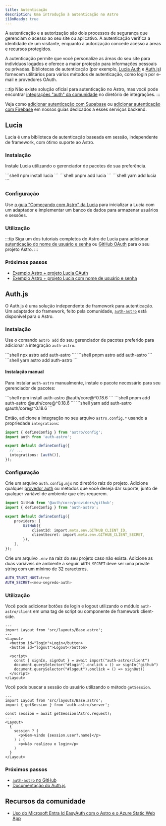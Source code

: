 ```yaml
---
title: Autenticação
description: Uma introdução à autenticação no Astro
i18nReady: true
---
```



A autenticação e a autorização são dois processos de segurança que gerenciam o acesso ao seu site ou aplicativo. A autenticação verifica a identidade de um visitante, enquanto a autorização concede acesso a áreas e recursos protegidos.

A autenticação permite que você personalize as áreas do seu site para indivíduos logados e oferece a maior proteção para informações pessoais ou privadas. Bibliotecas de autenticação (por exemplo, [Lucia Auth](https://lucia-auth.com/) e [Auth.js](https://authjs.dev/)) fornecem utilitários para vários métodos de autenticação, como login por e-mail e provedores OAuth.

:::tip
Não existe solução oficial para autenticação no Astro, mas você pode encontrar [integrações "auth" da comunidade](https://astro.build/integrations/?search=auth) no diretório de integrações.
:::

<ReadMore>Veja como [adicionar autenticação com Supabase](/pt-br/guides/backend/supabase/#adding-authentication-with-supabase) ou [adicionar autenticação com Firebase](/pt-br/guides/backend/google-firebase/#adding-authentication-with-firebase) em nossos guias dedicados a esses serviços backend.</ReadMore>

## Lucia

Lucia é uma biblioteca de autenticação baseada em sessão, independente de framework, com ótimo suporte ao Astro.

### Instalação

Instale Lucia utilizando o gerenciador de pacotes de sua preferência.

<PackageManagerTabs>
  <Fragment slot="npm">
  ```shell
  npm install lucia
  ```
  </Fragment>
  <Fragment slot="pnpm">
  ```shell
  pnpm add lucia
  ```
  </Fragment>
  <Fragment slot="yarn">
  ```shell
  yarn add lucia
  ```
  </Fragment>
</PackageManagerTabs>

### Configuração

Use [o guia "Começando com Astro" da Lucia](https://lucia-auth.com/getting-started/astro) para inicializar a Lucia com um adaptador e implementar um banco de dados para armazenar usuários e sessões.

### Utilização

:::tip
Siga um dos tutoriais completos do Astro de Lucia para adicionar [autenticação do nome de usuário e senha](https://lucia-auth.com/tutorials/username-and-password/astro) ou [GitHub OAuth](https://lucia-auth.com/tutorials/github-oauth/astro) para o seu projeto Astro.
:::

### Próximos passos

- [Exemplo Astro + projeto Lucia OAuth](https://github.com/lucia-auth/examples/tree/main/astro/github-oauth)
- [Exemplo Astro + projeto Lucia com nome de usuário e senha](https://github.com/lucia-auth/examples/tree/main/astro/username-and-password)

## Auth.js

O Auth.js é uma solução independente de framework para autenticação. Um adaptador do framework, feito pela comunidade, [`auth-astro`](https://www.npmjs.com/package/auth-astro) está disponível para o Astro.

### Instalação

Use o comando `astro add` do seu gerenciador de pacotes preferido para adicionar a integração `auth-astro`.

<PackageManagerTabs>
  <Fragment slot="npm">
  ```shell
  npx astro add auth-astro
  ```
  </Fragment>
  <Fragment slot="pnpm">
  ```shell
  pnpm astro add auth-astro
  ```
  </Fragment>
  <Fragment slot="yarn">
  ```shell
  yarn astro add auth-astro
  ```
  </Fragment>
</PackageManagerTabs>

#### Instalação manual

Para instalar `auth-astro` manualmente, instale o pacote necessário para seu gerenciador de pacotes:

<PackageManagerTabs>
  <Fragment slot="npm">
  ```shell
  npm install auth-astro @auth/core@^0.18.6
  ```
  </Fragment>
  <Fragment slot="pnpm">
  ```shell
  pnpm add auth-astro @auth/core@^0.18.6
  ```
  </Fragment>
  <Fragment slot="yarn">
  ```shell
  yarn add auth-astro @auth/core@^0.18.6
  ```
  </Fragment>
</PackageManagerTabs>

Então, adicione a integração no seu arquivo `astro.config.*` usando a propriedade `integrations`:

```ts title="astro.config.mjs" ins={2,6}
import { defineConfig } from 'astro/config';
import auth from 'auth-astro';

export default defineConfig({
  // ...
  integrations: [auth()],
});
```

### Configuração

Crie um arquivo `auth.config.mjs` no diretório raiz do projeto. Adicione qualquer [provedor auth](https://authjs.dev/getting-started/providers) ou métodos que você deseja dar suporte, junto de qualquer variável de ambiente que eles requerem.

```ts title="auth.config.mjs"
import GitHub from '@auth/core/providers/github';
import { defineConfig } from 'auth-astro';

export default defineConfig({
	providers: [
		GitHub({
			clientId: import.meta.env.GITHUB_CLIENT_ID,
			clientSecret: import.meta.env.GITHUB_CLIENT_SECRET,
		}),
	],
});
```

Crie um arquivo `.env` na raiz do seu projeto caso não exista. Adicione as duas variáveis de ambiente a seguir. `AUTH_SECRET`  deve ser uma private string com um mínimo de 32 caracteres.

```sh title=".env"
AUTH_TRUST_HOST=true
AUTH_SECRET=<meu-segredo-auth>
```

### Utilização

Você pode adicionar botões de login e logout utilizando o módulo `auth-astro/client` em uma tag de script ou componente de framework client-side.

```astro title="src/pages/index.astro" {9}
---
import Layout from 'src/layouts/Base.astro';
---
<Layout>
  <button id="login">Login</button>
  <button id="logout">Logout</button>

  <script>
    const { signIn, signOut } = await import("auth-astro/client")
    document.querySelector("#login").onclick = () => signIn("github")
    document.querySelector("#logout").onclick = () => signOut()
  </script>
</Layout>
```

Você pode buscar a sessão do usuário utilizando o método `getSession`.

```astro title="src/pages/index.astro" {3,5}
---
import Layout from 'src/layouts/Base.astro';
import { getSession } from 'auth-astro/server';

const session = await getSession(Astro.request);
---
<Layout>
  {
    session ? (
      <p>Bem-vindo {session.user?.name}</p>
    ) : (
      <p>Não realizou o login</p>
    )
  }
</Layout>
```

### Próximos passos

- [`auth-astro` no GitHub](https://github.com/nowaythatworked/auth-astro?tab=readme-ov-file#auth-astro)
- [Documentação do Auth.js](https://authjs.dev/)

## Recursos da comunidade

- [Uso do Microsoft Entra Id EasyAuth com o Astro e o Azure Static Web App](https://agramont.net/blog/entra-id-easyauth-with-astro/)
